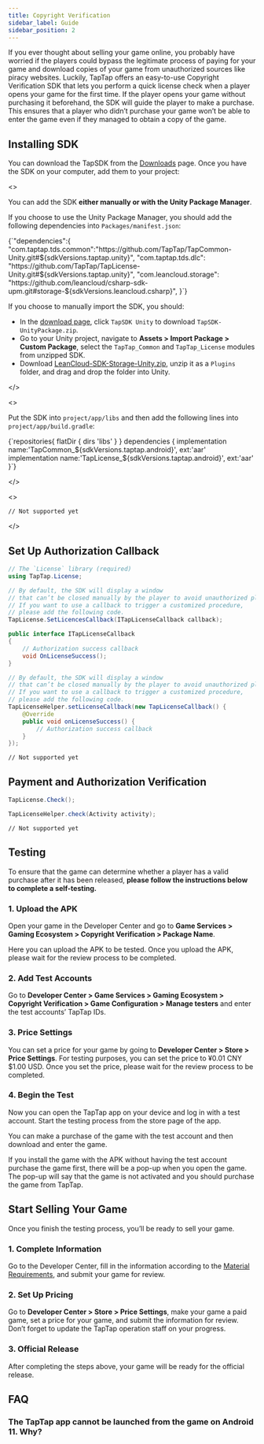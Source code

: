 ```yaml
---
title: Copyright Verification
sidebar_label: Guide
sidebar_position: 2
---
```



If you ever thought about selling your game online, you probably have worried if the players could bypass the legitimate process of paying for your game and download copies of your game from unauthorized sources like piracy websites. Luckily, TapTap offers an easy-to-use Copyright Verification SDK that lets you perform a quick license check when a player opens your game for the first time. If the player opens your game without purchasing it beforehand, the SDK will guide the player to make a purchase. This ensures that a player who didn’t purchase your game won’t be able to enter the game even if they managed to obtain a copy of the game.

## Installing SDK

You can download the TapSDK from the [Downloads](/tap-download) page. Once you have the SDK on your computer, add them to your project:

<MultiLang>

<>

You can add the SDK **either manually or with the Unity Package Manager**.

If you choose to use the Unity Package Manager, you should add the following dependencies into `Packages/manifest.json`:

<CodeBlock className="json">
  {`"dependencies":{
    "com.taptap.tds.common":"https://github.com/TapTap/TapCommon-Unity.git#${sdkVersions.taptap.unity}",
    "com.taptap.tds.dlc": "https://github.com/TapTap/TapLicense-Unity.git#${sdkVersions.taptap.unity}",
    "com.leancloud.storage": "https://github.com/leancloud/csharp-sdk-upm.git#storage-${sdkVersions.leancloud.csharp}",
}`}
</CodeBlock>

If you choose to manually import the SDK, you should:

* In the [download page](/tap-download), click `TapSDK Unity` to download `TapSDK-UnityPackage.zip`.
* Go to your Unity project, navigate to **Assets > Import Package > Custom Package**, select the `TapTap_Common` and `TapTap_License` modules from unzipped SDK.
* Download [LeanCloud-SDK-Storage-Unity.zip](https://github.com/leancloud/csharp-sdk/releases), unzip it as a `Plugins` folder, and drag and drop the folder into Unity.

</>

<>

Put the SDK into `project/app/libs` and then add the following lines into `project/app/build.gradle`:

<CodeBlock className="groovy">
  {`repositories{
    flatDir {  
        dirs 'libs'  
    }  
}  
dependencies {
    implementation name:'TapCommon_${sdkVersions.taptap.android}', ext:'aar'
    implementation name:'TapLicense_${sdkVersions.taptap.android}', ext:'aar'
}`}
</CodeBlock>

</>

<>

```objc
// Not supported yet
```

</>

</MultiLang>

## Set Up Authorization Callback

<MultiLang>

```cs
// The `License` library (required)
using TapTap.License;

// By default, the SDK will display a window
// that can’t be closed manually by the player to avoid unauthorized players from entering the game.
// If you want to use a callback to trigger a customized procedure,
// please add the following code.
TapLicense.SetLicencesCallback(ITapLicenseCallback callback);

public interface ITapLicenseCallback
{
    // Authorization success callback
    void OnLicenseSuccess();
}
```

```java
// By default, the SDK will display a window
// that can’t be closed manually by the player to avoid unauthorized players from entering the game.
// If you want to use a callback to trigger a customized procedure,
// please add the following code.
TapLicenseHelper.setLicenseCallback(new TapLicenseCallback() {
    @Override
    public void onLicenseSuccess() {
        // Authorization success callback
    }
});
```

```objc
// Not supported yet
```

</MultiLang>

## Payment and Authorization Verification

<MultiLang>

```cs
TapLicense.Check();
```

```java
TapLicenseHelper.check(Activity activity);
```

```objc
// Not supported yet
```

</MultiLang>

## Testing

To ensure that the game can determine whether a player has a valid purchase after it has been released, **please follow the instructions below to complete a self-testing.**

### 1. Upload the APK

Open your game in the Developer Center and go to **Game Services > Gaming Ecosystem > Copyright Verification > Package Name**.

Here you can upload the APK to be tested. Once you upload the APK, please wait for the review process to be completed.

### 2. Add Test Accounts

Go to **Developer Center > Game Services > Gaming Ecosystem > Copyright Verification > Game Configuration > Manage testers** and enter the test accounts’ TapTap IDs.

### 3. Price Settings

You can set a price for your game by going to **Developer Center > Store > Price Settings**. For testing purposes, you can set the price to <Conditional region="cn"> ¥0.01 CNY</Conditional><Conditional region="global"> $1.00 USD</Conditional>. Once you set the price, please wait for the review process to be completed.

### 4. Begin the Test

Now you can open the TapTap app on your device and log in with a test account. Start the testing process from the store page of the app.

You can make a purchase of the game with the test account and then download and enter the game.

If you install the game with the APK without having the test account purchase the game first, there will be a pop-up when you open the game. The pop-up will say that the game is not activated and you should purchase the game from TapTap.

## Start Selling Your Game

Once you finish the testing process, you’ll be ready to sell your game.

### 1. Complete Information

Go to the Developer Center, fill in the information according to the [Material Requirements](/store/release/store-material/), and submit your game for review.

### 2. Set Up Pricing

Go to **Developer Center > Store > Price Settings**, make your game a paid game, set a price for your game, and submit the information for review. Don’t forget to update the TapTap operation staff on your progress.

### 3. Official Release

After completing the steps above, your game will be ready for the official release.

## FAQ

### The TapTap app cannot be launched from the game on Android 11. Why?

<AndroidFaq />
